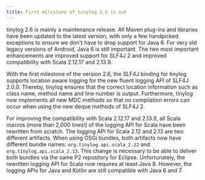 ```yaml
---
title: First milestone of tinylog 2.6 is out
---
```


tinylog 2.6 is mainly a maintenance release. All Maven plug-ins and libraries have been updated to the latest version, with only a few handpicked exceptions to ensure we don't have to drop support for Java 6. For very old legacy versions of Android, Java 6 is still important. The two most important enhancements are improved support for SLF4J 2 and improved compatibility with Scala 2.12.17 and 2.13.9.

With the first milestone of the version 2.6, the SLF4J binding for tinylog supports location aware logging for the new fluent logging API of SLF4J 2.0.0. Thereby, tinylog ensures that the correct location information such as class name, method name and line number is output. Furthermore, tinylog now implements all new MDC methods so that no compilation errors can occur when using the new deque methods of SLF4J 2.

For improving the compatibility with Scala 2.12.17 and 2.13.9, all Scala macros (more than 2,000 lines!) of the logging API for Scala have been rewritten from scratch. The logging API for Scala 2.12 and 2.13 are two different artifacts. When using OSGi bundles, both artifacts now have different bundle names: `org.tinylog.api.scala_2.12` and `org.tinylog.api.scala_2.13`. This change is necessary to be able to deliver both bundles via the same P2 repository for Eclipse. Unfortunately, the rewritten logging API for Scala now requires at least Java 8. However, the logging APIs for Java and Kotlin are still compatible with Java 6 and 7.
